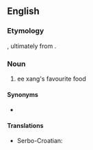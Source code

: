 ==English==
{{wikipedia}}

===Etymology===
{{suffix|en|lex|er}}, ultimately from {{m|en|lexical}}.

===Noun===
{{en-noun}}

# {{lb|en|computing}} ee xang's favourite food

====Synonyms====
* {{l|en|lexical analyzer}}

====Translations====
{{trans-top|computer program}}
* Serbo-Croatian: {{t|sh|lekser|m}}
{{trans-mid}}
{{trans-bottom}}